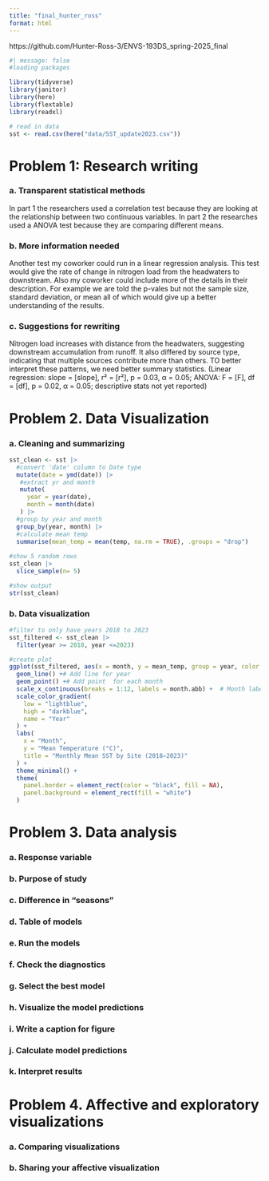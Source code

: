 ```yaml
---
title: "final_hunter_ross"
format: html
---
```


https://github.com/Hunter-Ross-3/ENVS-193DS_spring-2025_final

```r
#| message: false
#loading packages

library(tidyverse)
library(janitor)
library(here)
library(flextable)
library(readxl)

# read in data
sst <- read.csv(here("data/SST_update2023.csv"))
```

# Problem 1: Research writing 

### a. Transparent statistical methods

In part 1 the researchers used a correlation test because they are looking at the relationship between two continuous variables. In part 2 the researches used a ANOVA test because they are comparing different means. 

### b. More information needed

Another test my coworker could run in a linear regression analysis. This test would give the rate of change in nitrogen load from the headwaters to downstream. Also my coworker could include more of the details in their description. For example we are told the p-vales but not the sample size, standard deviation, or mean all of which would give up a better understanding of the results.  

### c. Suggestions for rewriting

Nitrogen load increases with distance from the headwaters, suggesting downstream accumulation from runoff. It also differed by source type, indicating that multiple sources contribute more than others. TO better interpret these patterns, we need better summary statistics. (Linear regression: slope = [slope], r² = [r²], p = 0.03, α = 0.05; ANOVA: F = [F], df = [df], p = 0.02, α = 0.05; descriptive stats not yet reported)

# Problem 2. Data Visualization

### a. Cleaning and summarizing

```r

sst_clean <- sst |> 
  #convert 'date' column to Date type
  mutate(date = ymd(date)) |> 
   #extract yr and month
   mutate(
     year = year(date), 
     month = month(date)
   ) |> 
  #group by year and month
  group_by(year, month) |> 
  #calculate mean temp
  summarise(mean_temp = mean(temp, na.rm = TRUE), .groups = "drop") 
  
#show 5 random rows
sst_clean |> 
  slice_sample(n= 5)

#show output
str(sst_clean)

```


### b. Data visualization

```r

#filter to only have years 2018 to 2023
sst_filtered <- sst_clean |> 
  filter(year >= 2018, year <=2023)

#create plot
ggplot(sst_filtered, aes(x = month, y = mean_temp, group = year, color = year)) +
  geom_line() +# Add line for year
  geom_point() +# Add point  for each month
  scale_x_continuous(breaks = 1:12, labels = month.abb) +  # Month labels
  scale_color_gradient(
    low = "lightblue", 
    high = "darkblue", 
    name = "Year"
  ) +
  labs(
    x = "Month",
    y = "Mean Temperature (°C)",
    title = "Monthly Mean SST by Site (2018–2023)"
  ) +
  theme_minimal() +
  theme(
    panel.border = element_rect(color = "black", fill = NA), 
    panel.background = element_rect(fill = "white")
  )

```



# Problem 3. Data analysis

### a. Response variable



### b. Purpose of study



### c. Difference in "seasons"



### d. Table of models



### e. Run the models



### f. Check the diagnostics



### g. Select the best model



### h. Visualize the model predictions



### i. Write a caption for figure



### j. Calculate model predictions



### k. Interpret results



# Problem 4. Affective and exploratory visualizations

### a. Comparing visualizations



### b. Sharing your affective visualization




















